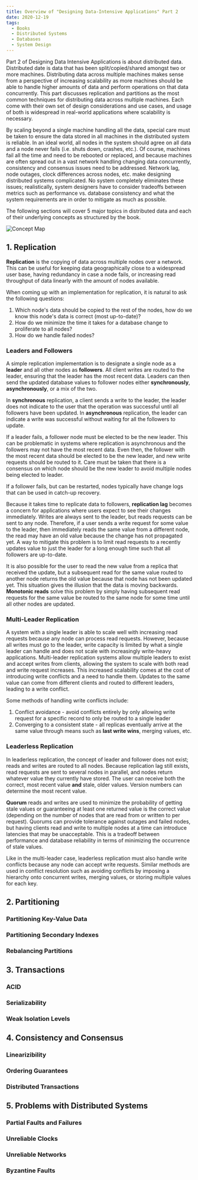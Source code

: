 ```yaml
---
title: Overview of "Designing Data-Intensive Applications" Part 2
date: 2020-12-19
tags:
  - Books
  - Distributed Systems
  - Databases
  - System Design
---
```


Part 2 of Designing Data Intensive Applications is about distributed data.
Distributed date is data that has been split/copied/shared amongst two or more machines.
Distributing data across multiple machines makes sense from a perspective of 
increasing scalability as more machines should be able to handle higher amounts of data and 
perform operations on that data concurrently. This part discusses replication and partitions as the 
most common techniques for distributing data across multiple machines. Each come with their own set of 
design considerations and use cases, and usage of both is widespread in real-world applications where 
scalability is necessary.

By scaling beyond a single machine handling all the data,
special care must be taken to ensure the data stored in all machines in the distributed system is 
reliable. In an ideal world, all nodes in the system should agree on all data and a node never fails (i.e. shuts down, crashes, etc.).
Of course, machines fail all the time and need to be rebooted or replaced, and because machines are often 
spread out in a vast network handling changing data concurrently, consistency and consensus issues need to be addressed. 
Network lag, node outages, clock differences across nodes, etc. make designing distributed systems complicated. 
No system completely eliminates these issues; realistically, system designers have to consider tradeoffs between 
metrics such as performance vs. database consistency and what the system requirements are in order to mitigate
as much as possible.

The following sections will cover 5 major topics in distributed data and each of their underlying concepts as 
structured by the book.

![Concept Map](./concept_map.jpg)

## 1. Replication

**Replication** is the copying of data across multiple nodes over a network. 
This can be useful for keeping data geographically close to a widespread user base, having redundancy in case
a node fails, or increasing read throughput of data linearly with the amount of nodes available.

When coming up with an implementation for replication, it is natural to ask the following questions:

1. Which node's data should be copied to the rest of the nodes, how do we know this node's data is correct (most up-to-date)?
2. How do we minimize the time it takes for a database change to proliferate to all nodes?
3. How do we handle failed nodes? 

### Leaders and Followers

A simple replication implementation is to designate a single node as a **leader** and all other nodes as **followers**.
All client writes are routed to the leader, ensuring that the leader has the most recent data. Leaders can then send the updated database values to
follower nodes either **synchronously**, **asynchronously**, or a mix of the two.

In **synchronous** replication, a client sends a write to the leader, the leader does not indicate to the user that the operation was successful until all followers have been updated.
In **asynchronous** replication, the leader can indicate a write was successful without waiting for all the followers to update.

If a leader fails, a follower node must be elected to be the new leader. This can be problematic 
in systems where replication is asynchronous and the followers may not have the most recent data.
Even then, the follower with the most recent data should be elected to be the new leader, and new write requests should be routed to it.
Care must be taken that there is a consensus on which node should be the new leader to avoid multiple nodes
being elected to leader.

If a follower fails, but can be restarted, nodes typically have change logs that can be used in catch-up recovery.

Because it takes time to replicate data to followers, **replication lag** becomes a concern for applications where users expect to see their changes immediately.
Writes are always sent to the leader, but reads requests can be sent to any node. Therefore, if a user sends a write request for some value to the leader, then 
immediately reads the same value from a different node, the read may have an old value because the change has not propagated yet.
A way to mitigate this problem is to limit read requests to a recently updates value to just the leader for a long enough time such that all followers are up-to-date.

It is also possible for the user to read the new value from a replica that received the update, but a subsequent read for the same value routed to 
another node returns the old value because that node has not been updated yet. This situation gives the illusion that the data is moving backwards.
**Monotonic reads** solve this problem by simply having subsequent read requests for the same value be routed to the same node for some time until all other nodes are updated.

### Multi-Leader Replication

A system with a single leader is able to scale well with increasing read requests because any node can process read requests. 
However, because all writes must go to the leader, write capacity is limited by what a single leader can handle and does not scale with increasingly write-heavy applications.
Multi-leader replication systems allow multiple leaders to exist and accept writes from clients, allowing the system to scale with both read and write request increases.
This increased scalability comes at the cost of introducing write conflicts and a need to handle them.
Updates to the same value can come from different clients and routed to different leaders, leading to a write conflict.

Some methods of handling write conflicts include:

1. Conflict avoidance - avoid conflicts entirely by only allowing write request for a specific record to only be routed to a single leader
2. Converging to a consistent state - all replicas eventually arrive at the same value through means such as **last write wins**, merging values, etc.

### Leaderless Replication

In leaderless replication, the concept of leader and follower does not exist; reads and writes are routed to all nodes.
Because replication lag still exists, read requests are sent to several nodes in parallel, and nodes return whatever value they currently have stored.
The user can receive both the correct, most recent value **and** stale, older values. 
Version numbers can determine the most recent value.

**Quorum** reads and writes are used to minimize the probability of getting stale values or guaranteeing at least 
one returned value is the correct value (depending on the number of nodes that are read from or written to per request). 
Quorums can provide tolerance against outages and failed nodes, but having clients read and write to multiple nodes at a time can introduce
latencies that may be unacceptable. This is a tradeoff between performance and database reliability in terms of minimizing the 
occurrence of stale values.

Like in the multi-leader case, leaderless replication must also handle write conflicts because any node can 
accept write requests. Similar methods are used in conflict resolution such as avoiding conflicts by imposing 
a hierarchy onto concurrent writes, merging values, or storing multiple values for each key.


## 2. Partitioning

### Partitioning Key-Value Data

### Partitioning Secondary Indexes

### Rebalancing Partitions

## 3. Transactions

### ACID

### Serializability

### Weak Isolation Levels

## 4. Consistency and Consensus

### Linearizibility

### Ordering Guarantees

### Distributed Transactions

## 5. Problems with Distributed Systems

### Partial Faults and Failures

### Unreliable Clocks

### Unreliable Networks

### Byzantine Faults
